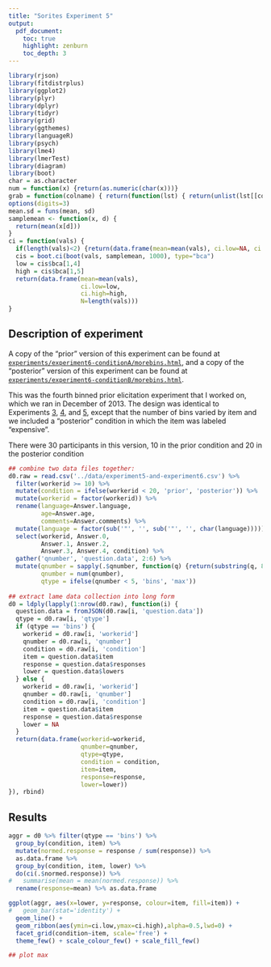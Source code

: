```yaml
---
title: "Sorites Experiment 5"
output:
  pdf_document:
    toc: true
    highlight: zenburn
    toc_depth: 3
---
```


```r
library(rjson)
library(fitdistrplus)
library(ggplot2)
library(plyr)
library(dplyr)
library(tidyr)
library(grid)
library(ggthemes)
library(languageR)
library(psych)
library(lme4)
library(lmerTest)
library(diagram)
library(boot)
char = as.character
num = function(x) {return(as.numeric(char(x)))}
grab = function(colname) { return(function(lst) { return(unlist(lst[[colname]])) }) }
options(digits=3)
mean.sd = funs(mean, sd)
samplemean <- function(x, d) {
  return(mean(x[d]))
}
ci = function(vals) {
  if(length(vals)<2) {return(data.frame(mean=mean(vals), ci.low=NA, ci.high=NA, N=length(vals)))}
  cis = boot.ci(boot(vals, samplemean, 1000), type="bca")
  low = cis$bca[1,4]
  high = cis$bca[1,5]
  return(data.frame(mean=mean(vals),
                    ci.low=low,
                    ci.high=high,
                    N=length(vals)))
}
```

## Description of experiment

A copy of the "prior" version of this experiment can be found at [`experiments/experiment6-conditionA/morebins.html`](../experiments/experiment6-conditionA/morebins.html), and a copy of the "posterior" version of this experiment can be found at [`experiments/experiment6-conditionB/morebins.html`](../experiments/experiment6-conditionB/morebins.html).

This was the fourth binned prior elicitation experiment that I worked on, which we ran in December of 2013. The design was identical to Experiments [3](experiment3.pdf), [4](experiment4.pdf), and [5](experiment5.pdf), except that the number of bins varied by item and we included a "posterior" condition in which the item was labeled "expensive".

There were 30 participants in this version, 10 in the prior condition and 20 in the posterior condition

```r
## combine two data files together:
d0.raw = read.csv('../data/experiment5-and-experiment6.csv') %>%
  filter(workerid >= 10) %>%
  mutate(condition = ifelse(workerid < 20, 'prior', 'posterior')) %>%
  mutate(workerid = factor(workerid)) %>%
  rename(language=Answer.language,
         age=Answer.age,
         comments=Answer.comments) %>%
  mutate(language = factor(sub('"', '', sub('"', '', char(language))))) %>%
  select(workerid, Answer.0,
         Answer.1, Answer.2,
         Answer.3, Answer.4, condition) %>%
  gather('qnumber', 'question.data', 2:6) %>%
  mutate(qnumber = sapply(.$qnumber, function(q) {return(substring(q, 8))}),
         qnumber = num(qnumber),
         qtype = ifelse(qnumber < 5, 'bins', 'max'))
         
## extract lame data collection into long form
d0 = ldply(lapply(1:nrow(d0.raw), function(i) {
  question.data = fromJSON(d0.raw[i, 'question.data'])
  qtype = d0.raw[i, 'qtype']
  if (qtype == 'bins') {
    workerid = d0.raw[i, 'workerid']
    qnumber = d0.raw[i, 'qnumber']
    condition = d0.raw[i, 'condition']
    item = question.data$item
    response = question.data$responses
    lower = question.data$lowers
  } else {
    workerid = d0.raw[i, 'workerid']
    qnumber = d0.raw[i, 'qnumber']
    condition = d0.raw[i, 'condition']
    item = question.data$item
    response = question.data$response
    lower = NA
  }
  return(data.frame(workerid=workerid,
                    qnumber=qnumber,
                    qtype=qtype,
                    condition = condition,
                    item=item,
                    response=response,
                    lower=lower))
}), rbind)
```

## Results

```r
aggr = d0 %>% filter(qtype == 'bins') %>%
  group_by(condition, item) %>%
  mutate(normed.response = response / sum(response)) %>%
  as.data.frame %>%
  group_by(condition, item, lower) %>%
  do(ci(.$normed.response)) %>%
#   summarise(mean = mean(normed.response)) %>%
  rename(response=mean) %>% as.data.frame

ggplot(aggr, aes(x=lower, y=response, colour=item, fill=item)) +
#   geom_bar(stat='identity') +
  geom_line() +
  geom_ribbon(aes(ymin=ci.low,ymax=ci.high),alpha=0.5,lwd=0) +
  facet_grid(condition~item, scale='free') +
  theme_few() + scale_colour_few() + scale_fill_few()
```

```r
## plot max
```